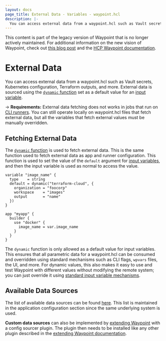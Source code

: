 ```yaml
---
layout: docs
page_title: External Data - Variables - waypoint.hcl
description: |-
  You can access external data from a waypoint.hcl such as Vault secrets, Kubernetes configuration, Terraform outputs, and more.
---
```


<Warning>

This content is part of the legacy version of Waypoint that is no longer actively maintained. For additional information on the new vision of Waypoint, check out [this blog post](https://www.hashicorp.com/blog/a-new-vision-for-hcp-waypoint) and the [HCP Waypoint documentation](/hcp/docs/waypoint).

</Warning>

# External Data

You can access external data from a waypoint.hcl such as Vault secrets,
Kubernetes configuration, Terraform outputs, and more. External data is
sourced using the
[`dynamic` function](/waypoint/docs/app-config/dynamic#setting-dynamic-values-via-waypoint-hcl)
set as a default value for an
[input variable](/waypoint/docs/waypoint-hcl/variables/input).

-> **Requirements:** External data fetching does not works in jobs that run
on [CLI runners](/waypoint/docs/extending-waypoint). You can still operate locally
on waypoint.hcl files that fetch external data, but all the variables that fetch
external values must be manually overridden.

## Fetching External Data

The
[`dynamic` function](/waypoint/docs/app-config/dynamic#setting-dynamic-values-via-waypoint-hcl)
is used to fetch external data. This is the same function used to fetch
external data as app and runner configuration. This function is used to set
the value of the `default` argument for
[input variables](/waypoint/docs/waypoint-hcl/variables/input), and then the input
variable is used as normal to access the value.

```hcl
variable "image_name" {
  type    = string
  default = dynamic("terraform-cloud", {
    organization = "foocorp"
    workspace    = "images"
    output       = "name"
  })
}

app "myapp" {
  builder {
    use "docker" {
      image_name = var.image_name
    }
  }
}
```

The `dynamic` function is only allowed as a default value for input variables.
This ensures that all parametric data for a waypoint.hcl can be consumed
and overridden using standard mechanisms such as CLI flags, `wpvars` files,
the UI, and more. For dynamic values, this also makes it easy to use and test
Waypoint with different values without modifying the remote system; you can
just override it using [standard input variable mechanisms](/waypoint/docs/waypoint-hcl/variables/input#assigning-values-to-custom-input-variables).

## Available Data Sources

The list of available data sources can be found
[here](/waypoint/docs/app-config/dynamic#configuration-sources). This list is maintained
in the application configuration section since the same underlying system is used.

**Custom data sources** can also be implemented by
[extending Waypoint](/waypoint/docs/extending-waypoint) with a config sourcer plugin.
The plugin then needs to be installed like any other plugin described in the
[extending Waypoint documentation](/waypoint/docs/extending-waypoint).
